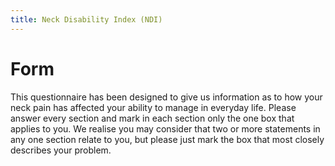 ```yaml
---
title: Neck Disability Index (NDI)
---
```


<style>
    table {
    border-collapse: collapse;
    margin-top: 30px;
    width: 100%;
    }
    th, td {
    border: 1px solid #ccc;
    padding: 8px 14px;
    text-align: center;
    cursor: pointer;
    }
    /* First column = section labels */
    table td:first-child {
    text-align: left;
    font-weight: bold;   /* optional, makes labels stand out */
    cursor: default;     /* no pointer hand on labels */
    }

    td.selected {
    background-color: #007BFF;
    }
    li.selected {
    background-color: #007BFF;
    }

    /* --- striped rows --- */
    table tr:nth-child(even) {
    background-color: #f9f9f9;
    }
    table tr:nth-child(odd) {
    background-color: #ffffff;
    }

    /* keep header clean */
    table tr:first-child {
    background-color: #e9ecef;
    font-weight: bold;
    }

</style>

# Form

This questionnaire has been designed to give us information as to how your neck pain has affected your ability to manage in everyday life.
<bold>Please answer every section and mark in each section only the one box that applies to you.</bold>
We realise you may consider that two or more statements in any one section relate to you, but please just mark the box that most closely describes your problem.

<div id="questionnaire"></div>
<div id="scoreTable"></div>




<script>
const questionnaire = [
  {
    section: "Section 1: Pain Intensity",
    options: [
      "I have no pain at the moment",
      "The pain is very mild at the moment",
      "The pain is moderate at the moment",
      "The pain is fairly severe at the moment",
      "The pain is very severe at the moment",
      "The pain is the worst imaginable at the moment"
    ]
  },
  {
    section: "Section 2: Personal Care (Washing, Dressing, etc.)",
    options: [
      "I can look after myself normally without causing extra pain",
      "I can look after myself normally but it causes extra pain",
      "It is painful to look after myself and I am slow and careful",
      "I need some help but can manage most of my personal care",
      "I need help every day in most aspects of self care",
      "I do not get dressed, I wash with difficulty and stay in bed"
    ]
  },
  {
    section: "Section 3: Lifting",
    options: [
      "I can lift heavy weights without extra pain",
      "I can lift heavy weights but it gives extra pain",
      "Pain prevents me lifting heavy weights off the floor, but I can manage if they are conveniently placed, for example on a table",
      "Pain prevents me from lifting heavy weights but I can manage light to medium weights if they are conveniently positioned",
      "I can only lift very light weights",
      "I cannot lift or carry anything"
    ]
  },
  {
    section: "Section 4: Reading",
    options: [
      "I can read as much as I want to with no pain in my neck",
      "I can read as much as I want to with slight pain in my neck",
      "I can read as much as I want with moderate pain in my neck",
      "I can’t read as much as I want because of moderate pain in my neck",
      "I can hardly read at all because of severe pain in my neck",
      "I cannot read at all"
    ]
  },
  {
    section: "Section 5: Headaches",
    options: [
      "I have no headaches at all",
      "I have slight headaches, which come infrequently",
      "I have moderate headaches, which come infrequently",
      "I have moderate headaches, which come frequently",
      "I have severe headaches, which come frequently",
      "I have headaches almost all the time"
    ]
  },
  {
    section: "Section 6: Concentration",
    options: [
      "I can concentrate fully when I want to with no difficulty",
      "I can concentrate fully when I want to with slight difficulty",
      "I have a fair degree of difficulty in concentrating when I want to",
      "I have a lot of difficulty in concentrating when I want to",
      "I have a great deal of difficulty in concentrating when I want to",
      "I cannot concentrate at all"
    ]
  },
  {
    section: "Section 7: Work",
    options: [
      "I can do as much work as I want to",
      "I can only do my usual work, but no more",
      "I can do most of my usual work, but no more",
      "I cannot do my usual work",
      "I can hardly do any work at all",
      "I can’t do any work at all"
    ]
  },
  {
    section: "Section 8: Driving",
    options: [
      "I can drive my car without any neck pain",
      "I can drive my car as long as I want with slight pain in my neck",
      "I can drive my car as long as I want with moderate pain in my neck",
      "I can’t drive my car as long as I want because of moderate pain in my neck",
      "I can hardly drive at all because of severe pain in my neck",
      "I can’t drive my car at all"
    ]
  },
  {
    section: "Section 9: Sleeping",
    options: [
      "I have no trouble sleeping",
      "My sleep is slightly disturbed (less than 1 hr sleepless)",
      "My sleep is mildly disturbed (1-2 hrs sleepless)",
      "My sleep is moderately disturbed (2-3 hrs sleepless)",
      "My sleep is greatly disturbed (3-5 hrs sleepless)",
      "My sleep is completely disturbed (5-7 hrs sleepless)"
    ]
  },
  {
    section: "Section 10: Recreation",
    options: [
      "I am able to engage in all my recreation activities with no neck pain at all",
      "I am able to engage in all my recreation activities, with some pain in my neck",
      "I am able to engage in most, but not all of my usual recreation activities because of pain in my neck",
      "I am able to engage in a few of my usual recreation activities because of pain in my neck",
      "I can hardly do any recreation activities because of pain in my neck",
      "I can’t do any recreation activities at all"
    ]
  }
];

</script>

<script>
// Define gradient stops
const gradient = [
  { pct: 0, color: [255, 0, 0] },      // red
  { pct: 0.5, color: [255, 255, 0] },  // yellow
  { pct: 1, color: [0, 200, 0] }       // green
];

// Function to interpolate color
function getColorForScore(score, maxScore) {
  const pct = score / maxScore;

  // Find two gradient stops surrounding the pct
  let lower = gradient[0], upper = gradient[gradient.length - 1];
  for (let i = 0; i < gradient.length - 1; i++) {
    if (pct >= gradient[i].pct && pct <= gradient[i + 1].pct) {
      lower = gradient[i];
      upper = gradient[i + 1];
      break;
    }
  }

  // Linear interpolation
  const rangePct = (pct - lower.pct) / (upper.pct - lower.pct);
  const r = Math.round(lower.color[0] + rangePct * (upper.color[0] - lower.color[0]));
  const g = Math.round(lower.color[1] + rangePct * (upper.color[1] - lower.color[1]));
  const b = Math.round(lower.color[2] + rangePct * (upper.color[2] - lower.color[2]));

  return `rgb(${r},${g},${b})`;
}

// Example usage: td.style.backgroundColor = getColorForScore(score, 6);

</script>

<script>
const scores = {}; // item1score, item2score, etc.
const container = document.getElementById("questionnaire");
const scoreTableDiv = document.getElementById("scoreTable");

// ---------- FORM WITH <li> ----------
questionnaire.forEach((section, sectionIndex) => {
  const h2 = document.createElement("h2");
  h2.textContent = section.section;
  container.appendChild(h2);

  const ul = document.createElement("ul");
  section.options.forEach((option, optionIndex) => {
    const li = document.createElement("li");
    li.textContent = option;
    li.style.cursor = "pointer";
    li.dataset.section = sectionIndex;
    li.dataset.score = optionIndex;

    li.addEventListener("click", () => {
      updateSelection(sectionIndex, optionIndex);
    });

    ul.appendChild(li);
  });

  container.appendChild(ul);
});

// ---------- SCORE TABLE ----------
const table = document.createElement("table");
const headerRow = document.createElement("tr");
headerRow.appendChild(document.createElement("th")); // blank top-left cell
for (let score = 0; score <= 5; score++) {
  const th = document.createElement("th");
  th.textContent = score;
  headerRow.appendChild(th);
}
table.appendChild(headerRow);

questionnaire.forEach((section, sectionIndex) => {
  const row = document.createElement("tr");

  const labelCell = document.createElement("td");
  labelCell.textContent = section.section;
  row.appendChild(labelCell);

  for (let score = 0; score <= 5; score++) {
    const td = document.createElement("td");
    td.dataset.section = sectionIndex;
    td.dataset.score = score;
    td.addEventListener("click", () => {
      updateSelection(sectionIndex, score);
    });
    row.appendChild(td);
  }

  table.appendChild(row);
});
scoreTableDiv.appendChild(table);

// After building the main table rows
const totalRow = document.createElement("tr");
const totalLabel = document.createElement("td");
totalLabel.textContent = "Total:";
totalLabel.style.textAlign = "left";
totalLabel.colSpan = 1; // only first cell

const totalScoreCell = document.createElement("td");
totalScoreCell.id = "totalScoreCell";
totalScoreCell.colSpan = 7; // spans all score columns for visibility
totalScoreCell.textContent = "0 / 0";

totalRow.appendChild(totalLabel);
totalRow.appendChild(totalScoreCell);
table.appendChild(totalRow);



// ---------- UPDATE FUNCTION ----------
function updateTotal() {
  let sum = 0;
  let completed = 0;

  for (let i = 1; i <= questionnaire.length; i++) {
    const score = scores[`item${i}score`];
    if (score !== undefined) {
      sum += score;
      completed++;
    }
  }

  const totalScoreCell = document.getElementById("totalScoreCell");
  const maxPossible = completed * 5;
  totalScoreCell.textContent = `${sum} / ${maxPossible}`;
}

// Call at the end of updateSelection
function updateSelection(sectionIndex, score) {
  scores[`item${sectionIndex + 1}score`] = score;

  // update <li> highlighting + color
  const lis = container.querySelectorAll(`li[data-section="${sectionIndex}"]`);
  lis.forEach(li => {
    li.classList.remove("selected");
    li.style.backgroundColor = "";
  });
  const selectedLi = container.querySelector(
    `li[data-section="${sectionIndex}"][data-score="${score}"]`
  );
  if (selectedLi) {
    selectedLi.classList.add("selected");
    selectedLi.style.backgroundColor = getColorForScore(score, 6);
  }

  // update table highlighting + color + text
  const tds = table.querySelectorAll(`td[data-section="${sectionIndex}"]`);
  tds.forEach(td => {
    td.classList.remove("selected");
    td.textContent = "";
    td.style.backgroundColor = "";
  });
  const selectedTd = table.querySelector(
    `td[data-section="${sectionIndex}"][data-score="${score}"]`
  );
  if (selectedTd) {
    selectedTd.classList.add("selected");
    selectedTd.textContent = score;
    selectedTd.style.backgroundColor = getColorForScore(score, 6);
  }

  updateTotal(); // <-- recalc total
  console.log(scores);
}


</script>